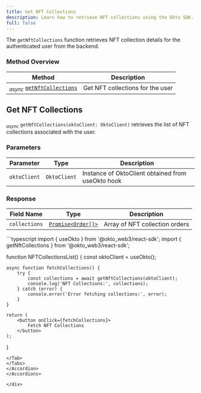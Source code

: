 ```yaml
---
title: Get NFT Collections
description: Learn how to retrieve NFT collections using the Okto SDK.
full: false
---
```



The `getNftCollections` function retrieves NFT collection details for the authenticated user from the backend.

### Method Overview

| Method | Description |
|---------|-------------|
| <sub><i>async</i></sub> [`getNftCollections`](#get-nft-collections) | Get NFT collections for the user |

<div className="method-box">

## Get NFT Collections

<sub><i>async</i></sub> `getNftCollections(oktoClient: OktoClient)` retrieves the list of NFT collections associated with the user.

### Parameters

| Parameter | Type | Description |
|-----------|------|-------------|
| `oktoClient` | `OktoClient` | Instance of OktoClient obtained from useOkto hook |

### Response

<Callout title="Success Response">

| Field Name | Type | Description |
|------------|------|-------------|
| `collections` | [`Promise<Order[]>`](/docs/react-sdk/technical-reference#models) | Array of NFT collection orders |

</Callout>

<Accordions>
<Accordion title="Example">
<Tabs items={['TypeScript']}>
<Tab value="TypeScript">
```typescript
import { useOkto } from '@okto_web3/react-sdk';
import { getNftCollections } from '@okto_web3/react-sdk';

function NFTCollectionsList() {
    const oktoClient = useOkto();

    async function fetchCollections() {
        try {
            const collections = await getNftCollections(oktoClient);
            console.log('NFT Collections:', collections);
        } catch (error) {
            console.error('Error fetching collections:', error);
        }
    }

    return (
        <button onClick={fetchCollections}>
            Fetch NFT Collections
        </button>
    );
}
```
</Tab>
</Tabs>
</Accordion>
</Accordions>

</div> 